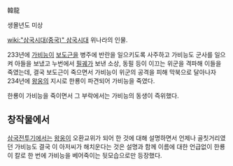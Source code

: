 韓龍

생몰년도 미상

[[wiki:"삼국시대(중국)" 삼국시대]] 위나라의 인물.

233년에 [[가비능]]이 [[보도근]]을 병주에 반란을 일으키도록 사주하고 가비능도 군사를 일으켜 아들을 보냈고 누번에서 [[필궤]]가 보낸 소상, 동필 등이 이끄는 위군을 격파해 이들을 죽였는데, 결국 보도근이 죽으면서 가비능이 위군의 공격을 피해 막북으로 달아나자 234년에 [[왕웅]]의 지시로 한룡이 파견되어 가비능을 죽였다.

한룡이 가비능을 죽이면서 그 부락에서는 가비능의 동생이 즉위했다.

== 창작물에서 ==
[[삼국전투기]]에서는 [[왕웅]]이 오환교위가 되어 한 것에 대해 설명하면서 언제나 골칫거리였던 가비능도 결국 이 아저씨가 해치운다는 것은 설명과 함께 이름에 대한 언급없이 한룡이 칼로 한 번에 가비능을 베어죽이는 뒷모습으로만 등장했다.
